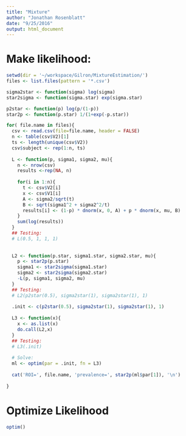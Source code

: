 ```yaml
---
title: "Mixture"
author: "Jonathan Rosenblatt"
date: "9/25/2016"
output: html_document
---
```


# Make likelihood:
```r
setwd(dir = '~/workspace/Gilron/MixtureEstimation/')
files <- list.files(pattern = '*.csv')

sigma2star <- function(sigma) log(sigma)
star2sigma <- function(sigma.star) exp(sigma.star)

p2star <- function(p) log(p/(1-p))
star2p <- function(p.star) 1/(1+exp(-p.star))

```

```r
for( file.name in files){
  csv <- read.csv(file=file.name, header = FALSE)
  n <- table(csv$V2)[1]
  ts <- length(unique(csv$V2))
  csv$subject <- rep(1:n, ts)
  
  L <- function(p, sigma1, sigma2, mu){
    n <- nrow(csv)
    results <-rep(NA, n) 
    
    for(i in 1:n){
      t <- csv$V2[i]
      x <- csv$V1[i]
      A <- sigma2/sqrt(t)
      B <- sqrt(sigma1^2 + sigma2^2/t)
      results[i] <- (1-p) * dnorm(x, 0, A) + p * dnorm(x, mu, B)
    }
    sum(log(results))
  }
  ## Testing:
  # L(0.5, 1, 1, 1)
  
  
  L2 <- function(p.star, sigma1.star, sigma2.star, mu){
    p <- star2p(p.star)
    sigma1 <- star2sigma(sigma1.star)
    sigma2 <- star2sigma(sigma2.star)
    -L(p, sigma1, sigma2, mu)
  }
  ## Testing:
  # L2(p2star(0.5), sigma2star(1), sigma2star(1), 1)
  
  .init <- c(p2star(0.5), sigma2star(1), sigma2star(1), 1)
  
  L3 <- function(x){
    x <- as.list(x)
    do.call(L2,x)
  }
  ## Testing:
  # L3(.init)
  
  # Solve:
  ml <- optim(par = .init, fn = L3)
  
  cat('ROI=', file.name, 'prevalence=', star2p(ml$par[1]), '\n')
  
}


```



# Optimize Likelihood
```r

optim()
```


